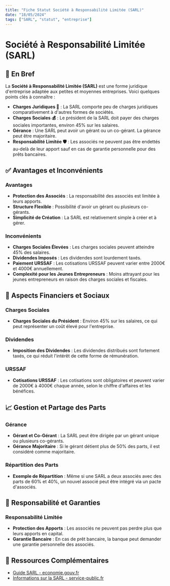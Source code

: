 ```yaml
---
title: "Fiche Statut Société à Responsabilité Limitée (SARL)"
date: "18/05/2024"
tags: ["SARL", "statut", "entreprise"]
---
```


# Société à Responsabilité Limitée (SARL)

## 📝 En Bref

La **Société à Responsabilité Limitée (SARL)** est une forme juridique d'entreprise adaptée aux petites et moyennes entreprises. Voici quelques points clés à connaître :

- **Charges Juridiques 🧾** : La SARL comporte peu de charges juridiques comparativement à d'autres formes de sociétés.
- **Charges Sociales 💰** : Le président de la SARL doit payer des charges sociales importantes, environ 45% sur les salaires.
- **Gérance** : Une SARL peut avoir un gérant ou un co-gérant. La gérance peut être majoritaire.
- **Responsabilité Limitée 🛡️** : Les associés ne peuvent pas être endettés au-delà de leur apport sauf en cas de garantie personnelle pour des prêts bancaires.

## ✅ Avantages et Inconvénients

### Avantages
- **Protection des Associés** : La responsabilité des associés est limitée à leurs apports.
- **Structure Flexible** : Possibilité d'avoir un gérant ou plusieurs co-gérants.
- **Simplicité de Création** : La SARL est relativement simple à créer et à gérer.

### Inconvénients
- **Charges Sociales Élevées** : Les charges sociales peuvent atteindre 45% des salaires.
- **Dividendes Imposés** : Les dividendes sont lourdement taxés.
- **Paiement URSSAF** : Les cotisations URSSAF peuvent varier entre 2000€ et 4000€ annuellement.
- **Complexité pour les Jeunes Entrepreneurs** : Moins attrayant pour les jeunes entrepreneurs en raison des charges sociales et fiscales.

## 📜 Aspects Financiers et Sociaux

### Charges Sociales
- **Charges Sociales du Président** : Environ 45% sur les salaires, ce qui peut représenter un coût élevé pour l'entreprise.

### Dividendes
- **Imposition des Dividendes** : Les dividendes distribués sont fortement taxés, ce qui réduit l'intérêt de cette forme de rémunération.

### URSSAF
- **Cotisations URSSAF** : Les cotisations sont obligatoires et peuvent varier de 2000€ à 4000€ chaque année, selon le chiffre d'affaires et les bénéfices.

## 📈 Gestion et Partage des Parts

### Gérance
- **Gérant et Co-Gérant** : La SARL peut être dirigée par un gérant unique ou plusieurs co-gérants.
- **Gérance Majoritaire** : Si le gérant détient plus de 50% des parts, il est considéré comme majoritaire.

### Répartition des Parts
- **Exemple de Répartition** : Même si une SARL a deux associés avec des parts de 60% et 40%, un nouvel associé peut être intégré via un pacte d'associés.

## 📜 Responsabilité et Garanties

### Responsabilité Limitée
- **Protection des Apports** : Les associés ne peuvent pas perdre plus que leurs apports en capital.
- **Garantie Bancaire** : En cas de prêt bancaire, la banque peut demander une garantie personnelle des associés.

## 🛜 Ressources Complémentaires

- [Guide SARL - economie.gouv.fr](https://www.economie.gouv.fr/entreprises/sarl)
- [Informations sur la SARL - service-public.fr](https://www.service-public.fr/professionnels-entreprises/vosdroits/F31228)
